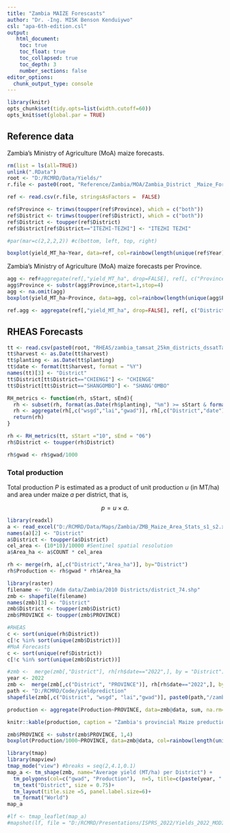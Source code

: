 ```yaml
---
title: "Zambia MAIZE Forescasts"
author: "Dr. -Ing. MISK Benson Kenduiywo"
csl: "apa-6th-edition.csl"
output: 
   html_document:
    toc: true
    toc_float: true
    toc_collapsed: true
    toc_depth: 3
    number_sections: false
editor_options: 
  chunk_output_type: console
---
```


```r
library(knitr)
opts_chunk$set(tidy.opts=list(width.cutoff=60))
opts_knit$set(global.par = TRUE)
```

## Reference data

Zambia's Ministry of Agriculture (MoA) maize forecasts.

```r
rm(list = ls(all=TRUE))
unlink(".RData")
root <- "D:/RCMRD/Data/Yields/"
r.file <- paste0(root, "Reference/Zambia/MOA/Zambia_District _Maize_Forecasting_2011_2022.csv")
```


<!-- Load data -->

```r
ref <- read.csv(r.file, stringsAsFactors =  FALSE)

```

<!-- Convert District and province names to upper case. -->

```r
ref$Province <- trimws(toupper(ref$Province), which = c("both"))
ref$District <- trimws(toupper(ref$District), which = c("both"))
ref$District <- toupper(ref$District)
ref$District[ref$District=="ITEZHI-TEZHI"] <- "ITEZHI TEZHI"

```

<!-- Visualize the crop forecasting data from MoA per year. -->

```r
#par(mar=c(2,2,2,2)) #c(bottom, left, top, right)
```


```r

boxplot(yield_MT_ha~Year, data=ref, col=rainbow(length(unique(ref$Year))), xlab="Year", ylab = "Yield (MT/ha)", main="Zambia MoA Annual Forecasts.")

```

Zambia's Ministry of Agriculture (MoA) maize forecasts per Province.

```r

agg <- ref#aggregate(ref[,"yield_MT_ha", drop=FALSE], ref[, c("Province","District","Year"), drop=FALSE], sum, na.rm=TRUE)
agg$Province <- substr(agg$Province,start=1,stop=4)
agg <- na.omit(agg)
boxplot(yield_MT_ha~Province, data=agg, col=rainbow(length(unique(agg$Province))), xlab="Provinces", ylab = "Yield (MT/ha)", main="Zambia MoA Provinces Forecasts.", cex.axis=0.8) #horizontal = T, las=1

```


<!-- Aggregate MoA forecasts per district. -->

```r
ref.agg <- aggregate(ref[,"yield_MT_ha", drop=FALSE], ref[, c("District","Year"), drop=FALSE], mean, na.rm=TRUE)
```


## RHEAS Forecasts

<!-- Load and aggregate RHEAS simulated Leaf Area Index (LAI), Water stress and Grain Weight Average Dry (GWAD) across different ensembles. Extract year from dates (we will use harvest year). -->

```r
tt <- read.csv(paste0(root, "RHEAS/zambia_tamsat_25km_districts_dssatTable_2000_2022_50kg.csv"), stringsAsFactors =  FALSE)
tt$harvest <- as.Date(tt$harvest)
tt$planting <- as.Date(tt$planting)
tt$date <- format(tt$harvest, format = "%Y")
names(tt)[3] <- "District"
tt$District[tt$District=="CHIENGI"] <- "CHIENGE"
tt$District[tt$District=="SHANGOMBO"] <- "SHANG'OMBO"
```


<!-- ## Unit Production forecast and RHEAS metrics aggregagation -->

<!-- Aggregate RHEAS production forecasts and metrics with respect to Districts maize growing calendar.  -->

<!-- The maize growing season in Zambia starts from October to end of June. So we will aggregate the metrics and forecast with this condition using the function `RH_metrics`. -->

```r
RH_metrics <- function(rh, sStart, sEnd){
  rh <- subset(rh, format(as.Date(rh$planting), "%m") >= sStart & format(as.Date(rh$harvest), "%m") <= sEnd)
  rh <- aggregate(rh[,c("wsgd","lai","gwad")], rh[,c("District","date")], mean, na.rm=T)
  return(rh)
}

rh <- RH_metrics(tt, sStart ="10", sEnd = "06")
rh$District <- toupper(rh$District)
```

<!-- Convert RHEAS yields from kg/ha to MT/ha. -->

```r
rh$gwad <- rh$gwad/1000

```



### Total production

Total production _P_ is estimated as a product of unit production _u_ (in MT/ha) and area under maize _a_ per district, that is,

$$
p = u \times a.
$$

```r
library(readxl)
a <- read_excel("D:/RCMRD/Data/Maps/Zambia/ZMB_Maize_Area_Stats_s1_s2.xls", col_names = TRUE)
names(a)[2] <- "District"
a$District <- toupper(a$District)
cel_area <- (10*10)/10000 #Sentinel spatial resolution
a$Area_ha <- a$COUNT * cel_area 

```

<!-- merge maize area statistics per district with unit production forecast and compute production in mt/ha. -->

```r
rh <- merge(rh, a[,c("District","Area_ha")], by="District")
rh$Production <- rh$gwad * rh$Area_ha
```


<!-- ## Visualization -->

<!-- Add shapefile for visualization. -->

```r
library(raster)
filename <- "D:/Adm data/Zambia/2010 Districts/district_74.shp"
zmb <- shapefile(filename)
names(zmb)[3] <- "District"
zmb$District <- toupper(zmb$District)
zmb$PROVINCE <- toupper(zmb$PROVINCE)
```


<!-- Check and format District names to be consistent in both the RHEAS and administrative boundaries. -->

```r
#RHEAS
c <- sort(unique(rh$District))
c[!c %in% sort(unique(zmb$District))]
#MoA Forecasts
c <- sort(unique(ref$District))
c[!c %in% sort(unique(zmb$District))]
```

<!-- Merge RHEAS and Admin data. -->
 
```r
#zmb <-  merge(zmb[,"District"], rh[rh$date=="2022",], by = "District")
year <- 2022
zmb <-  merge(zmb[,c("District", "PROVINCE")], rh[rh$date=="2022",], by = "District")
path <- "D:/RCMRD/Code/yieldprediction"
shapefile(zmb[,c("District", "wsgd", "lai","gwad")], paste0(path,"/zambia/Zambia_Maize_Forecasts.shp"),overwrite=T)

production <- aggregate(Production~PROVINCE, data=zmb@data, sum, na.rm=T)

knitr::kable(production, caption = "Zambia's provincial Maize preduction in (MT)")

zmb$PROVINCE <- substr(zmb$PROVINCE, 1,4)
boxplot(Production/1000~PROVINCE, data=zmb@data, col=rainbow(length(unique(zmb$PROVINCE))), xlab="Provinces", ylab = "Production in thousands of MT", main="2022 PRODUCTION FORECAST.", cex.axis=0.8) #horizontal = T, las=1

```


<!-- Visualize RHEAS predicted yields spatially. -->

```r
library(tmap)
library(mapview)
tmap_mode("view") #breaks = seq(2,4.1,0.1)
map_a <- tm_shape(zmb, name="Average yield (MT/ha) per District") +
  tm_polygons(col=c("gwad", "Production"),  n=5, title=c(paste(year, " Yield (MT/ha)"), "Production (MT)"), textNA = "No data") +
  tm_text("District", size = 0.75)+
  tm_layout(title.size =5, panel.label.size=6)+
  tm_format("World")
map_a

#lf <- tmap_leaflet(map_a)
#mapshot(lf, file = "D:/RCMRD/Presentations/ISPRS_2022/Yields_2022_MODIS.png")

```

